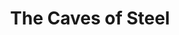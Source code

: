 ---
title: "The Caves of Steel"
bookCover: "/assets/book-covers/the-caves-of-steel.jpg"
bookAuthor: "Isaac Asimov"
rating: 9
done: false
tags: []
summary: false
detailedNotes: false
amazonLink: ""
amazonAffiliateLink: ""
---